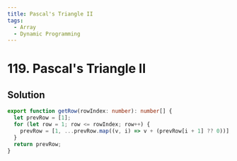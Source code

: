 ```yaml
---
title: Pascal's Triangle II
tags:
  - Array
  - Dynamic Programming
---
```


# 119. Pascal's Triangle II

<Badges>
  <LevelBadge level="easy" />
  <TopicBadge name="Array" slug="array" />
  <TopicBadge name="Dynamic Programming" slug="dynamic-programming" />
</Badges>

## Solution

```typescript filename="solution.ts" copy
export function getRow(rowIndex: number): number[] {
  let prevRow = [1];
  for (let row = 1; row <= rowIndex; row++) {
    prevRow = [1, ...prevRow.map((v, i) => v + (prevRow[i + 1] ?? 0))];
  }
  return prevRow;
}
```

<ProblemLink
  codingSite="leetcode"
  href="https://leetcode.com/problems/pascals-triangle-ii"
  title="Pascal's Triangle II"
/>
